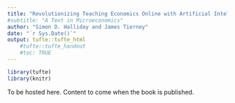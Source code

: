 ```yaml
---
title: "Revolutionizing Teaching Economics Online with Artificial Intelligence: Appendix"
#subtitle: "A Text in Microeconomics"
author: "Simon D. Halliday and James Tierney"
date: "`r Sys.Date()`"
output: tufte::tufte_html 
    #tufte::tufte_handout
    #toc: TRUE
---
```


```r
library(tufte)
library(knitr)
```

To be hosted here. Content to come when the book is published. 